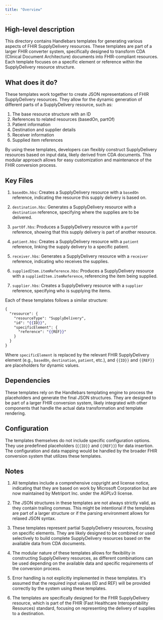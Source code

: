 ```yaml
---
title: "Overview"
---
```


## High-level description
This directory contains Handlebars templates for generating various aspects of FHIR SupplyDelivery resources. These templates are part of a larger FHIR converter system, specifically designed to transform CDA (Clinical Document Architecture) documents into FHIR-compliant resources. Each template focuses on a specific element or reference within the SupplyDelivery resource structure.

## What does it do?
These templates work together to create JSON representations of FHIR SupplyDelivery resources. They allow for the dynamic generation of different parts of a SupplyDelivery resource, such as:

1. The base resource structure with an ID
2. References to related resources (basedOn, partOf)
3. Patient information
4. Destination and supplier details
5. Receiver information
6. Supplied item references

By using these templates, developers can flexibly construct SupplyDelivery resources based on input data, likely derived from CDA documents. This modular approach allows for easy customization and maintenance of the FHIR conversion process.

## Key Files
1. `basedOn.hbs`: Creates a SupplyDelivery resource with a `basedOn` reference, indicating the resource this supply delivery is based on.

2. `destination.hbs`: Generates a SupplyDelivery resource with a `destination` reference, specifying where the supplies are to be delivered.

3. `partOf.hbs`: Produces a SupplyDelivery resource with a `partOf` reference, showing that this supply delivery is part of another resource.

4. `patient.hbs`: Creates a SupplyDelivery resource with a `patient` reference, linking the supply delivery to a specific patient.

5. `receiver.hbs`: Generates a SupplyDelivery resource with a `receiver` reference, indicating who receives the supplies.

6. `suppliedItem.itemReference.hbs`: Produces a SupplyDelivery resource with a `suppliedItem.itemReference`, referencing the item being supplied.

7. `supplier.hbs`: Creates a SupplyDelivery resource with a `supplier` reference, specifying who is supplying the items.

Each of these templates follows a similar structure:

```handlebars
{
  "resource": {
    "resourceType": "SupplyDelivery",
    "id": "{{ID}}",
    "specificElement": {
      "reference": "{{REF}}"
    }
  }
}
```

Where `specificElement` is replaced by the relevant FHIR SupplyDelivery element (e.g., `basedOn`, `destination`, `patient`, etc.), and `{{ID}}` and `{{REF}}` are placeholders for dynamic values.

## Dependencies
These templates rely on the Handlebars templating engine to process the placeholders and generate the final JSON structures. They are designed to be part of a larger FHIR conversion system, likely integrated with other components that handle the actual data transformation and template rendering.

## Configuration
The templates themselves do not include specific configuration options. They use predefined placeholders (`{{ID}}` and `{{REF}}`) for data insertion. The configuration and data mapping would be handled by the broader FHIR conversion system that utilizes these templates.

## Notes
1. All templates include a comprehensive copyright and license notice, indicating that they are based on work by Microsoft Corporation but are now maintained by Metriport Inc. under the AGPLv3 license.

2. The JSON structures in these templates are not always strictly valid, as they contain trailing commas. This might be intentional if the templates are part of a larger structure or if the parsing environment allows for relaxed JSON syntax.

3. These templates represent partial SupplyDelivery resources, focusing on specific elements. They are likely designed to be combined or used selectively to build complete SupplyDelivery resources based on the available data from CDA documents.

4. The modular nature of these templates allows for flexibility in constructing SupplyDelivery resources, as different combinations can be used depending on the available data and specific requirements of the conversion process.

5. Error handling is not explicitly implemented in these templates. It's assumed that the required input values (ID and REF) will be provided correctly by the system using these templates.

6. The templates are specifically designed for the FHIR SupplyDelivery resource, which is part of the FHIR (Fast Healthcare Interoperability Resources) standard, focusing on representing the delivery of supplies to a destination.